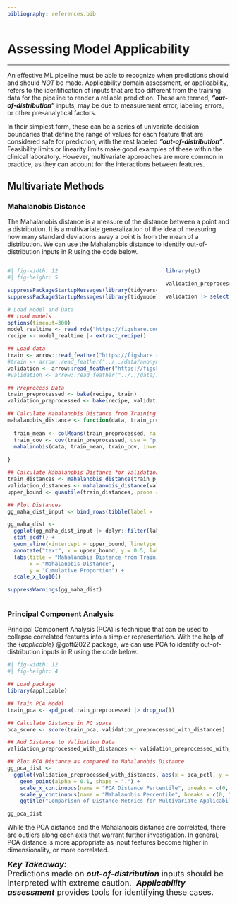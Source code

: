 ```yaml
---
bibliography: references.bib
---
```


# Assessing Model Applicability {#sec-applicability .unnumbered}

------------------------------------------------------------------------

An effective ML pipeline must be able to recognize when predictions should and should *NOT* be made. Applicability domain assessment, or applicability, refers to the identification of inputs that are too different from the training data for the pipeline to render a reliable prediction. These are termed, ***"out-of-distribution"*** inputs, may be due to measurement error, labeling errors, or other pre-analytical factors.

In their simplest form, these can be a series of univariate decision boundaries that define the range of values for each feature that are considered safe for prediction, with the rest labeled ***"out-of-distribution"***. Feasibility limits or linearity limits make good examples of these within the clinical laboratory. However, multivariate approaches are more common in practice, as they can account for the interactions between features.

## Multivariate Methods

### Mahalanobis Distance

The Mahalanobis distance is a measure of the distance between a point and a distribution. It is a multivariate generalization of the idea of measuring how many standard deviations away a point is from the mean of a distribution. We can use the Mahalanobis distance to identify out-of-distribution inputs in R using the code below.

::: columns
::: {.column width="70%"}
```r
#| fig-width: 12
#| fig-height: 5

suppressPackageStartupMessages(library(tidyverse))
suppressPackageStartupMessages(library(tidymodels))

# Load Model and Data
## Load models
options(timeout=300)
model_realtime <- read_rds("https://figshare.com/ndownloader/files/45631488") |> pluck("model") |> bundle::unbundle()
recipe <- model_realtime |> extract_recipe()

## Load data
train <- arrow::read_feather("https://figshare.com/ndownloader/files/45407401")
#train <- arrow::read_feather("../../data/anonymized_bmp_data_training_small.feather")
validation <- arrow::read_feather("https://figshare.com/ndownloader/files/45407398")
#validation <- arrow::read_feather("../../data/anonymized_bmp_data_validation_small.feather") 

## Preprocess Data
train_preprocessed <- bake(recipe, train)
validation_preprocessed <- bake(recipe, validation)

## Calculate Mahalanobis Distance from Training Set for a Subset of Points in Validation Set
mahalanobis_distance <- function(data, train_preprocessed) {
  
  train_mean <- colMeans(train_preprocessed, na.rm = T)
  train_cov <- cov(train_preprocessed, use = "pairwise.complete.obs")
  mahalanobis(data, train_mean, train_cov, inverted = TRUE)
  
}

## Calculate Mahalanobis Distance for Validation Set
train_distances <- mahalanobis_distance(train_preprocessed, train_preprocessed)
validation_distances <- mahalanobis_distance(validation_preprocessed, train_preprocessed)
upper_bound <- quantile(train_distances, probs = c(0.999), na.rm = T)

## Plot Distances
gg_maha_dist_input <- bind_rows(tibble(label = "Train", distance = train_distances), tibble(label = "Validation", distance = validation_distances)) 

gg_maha_dist <- 
  ggplot(gg_maha_dist_input |> dplyr::filter(label == "Train") |> slice_sample(prop = 0.01), aes(x = distance)) +
  stat_ecdf() +
  geom_vline(xintercept = upper_bound, linetype = "dashed") +
  annotate("text", x = upper_bound, y = 0.5, label = "Out-of-Distribution", angle = -90, hjust = 0, vjust = -0.5, fontface = "bold") +
  labs(title = "Mahalanobis Distance from Training Set",
       x = "Mahalanobis Distance",
       y = "Cumulative Proportion") + 
  scale_x_log10()

suppressWarnings(gg_maha_dist)

```
:::

::: {.column width="30%"}
```r

library(gt)

validation_preprocessed_with_distances <- validation_preprocessed |> mutate(mahalanobis_distance = validation_distances)

validation |> select(sodium, chloride, potassium_plas, co2_totl, bun, creatinine, calcium, glucose) |> bind_cols(validation_preprocessed_with_distances |> select(matches("dist"))) |> arrange(desc(mahalanobis_distance)) |> slice_head(n = 1) |> select(-matches("delta|dist|_id|dt_tm")) |> pivot_longer(cols = everything(), names_to = "Analyte", values_to = "Result") |> gt() |> tab_header("Example Out-of-Distribution BMP")

```
:::
:::

### Principal Component Analysis

Principal Component Analysis (PCA) is technique that can be used to collapse correlated features into a simpler representation. With the help of the {*applicable*} @gotti2022 package, we can use PCA to identify out-of-distribution inputs in R using the code below.

```r
#| fig-width: 12
#| fig-height: 4

## Load package
library(applicable)

## Train PCA Model
train_pca <- apd_pca(train_preprocessed |> drop_na())

## Calculate Distance in PC space
pca_score <- score(train_pca, validation_preprocessed_with_distances)

## Add Distance to Validation Data
validation_preprocessed_with_distances <- validation_preprocessed_with_distances |> mutate(pca_distance = pca_score$distance, pca_pctl = pca_score$distance_pctl, mahalanobis_pctl = ntile(mahalanobis_distance, n = 1000))

## Plot PCA Distance as compared to Mahalanobis Distance
gg_pca_dist <-
  ggplot(validation_preprocessed_with_distances, aes(x = pca_pctl, y = mahalanobis_pctl)) +
    geom_point(alpha = 0.1, shape = ".") + 
    scale_x_continuous(name = "PCA Distance Percentile", breaks = c(0, 50, 100), labels = c(0, 50, 100)) + 
    scale_y_continuous(name = "Mahalanobis Percentile", breaks = c(0, 500, 1000), labels = c(0, 50, 100)) + 
    ggtitle("Comparison of Distance Metrics for Multivariate Applicability Assessment")

gg_pca_dist

```

While the PCA distance and the Mahalanobis distance are correlated, there are outliers along each axis that warrant further investigation. In general, PCA distance is more appropriate as input features become higher in dimensionality, or more correlated.

::: {.callout-tip appearance="simple" icon="false"}
[***Key Takeaway:***\
Predictions made on ***out-of-distribution*** inputs should be interpreted with extreme caution. \ ***Applicability assessment*** provides tools for identifying these cases.]{style="font-size:18px;"}
:::

